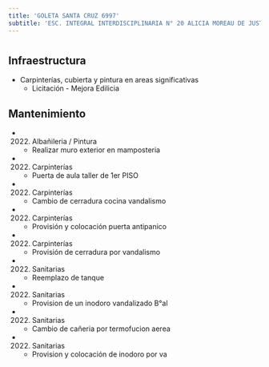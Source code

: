 ```yaml
---
title: 'GOLETA SANTA CRUZ 6997'
subtitle: 'ESC. INTEGRAL INTERDISCIPLINARIA N° 20 ALICIA MOREAU DE JUSTO - EPA N° 21 SOLDADO DE MALVINAS - EPC N° 21 SOLDADO DE MALVINAS - JIC N° 10/20°'
---
```


#
## Infraestructura

* Carpinterías, cubierta y pintura en areas significativas 
    + Licitación - Mejora Edilicia 


## Mantenimiento

*  (2022) Albañileria / Pintura 
    + Realizar muro exterior en mamposteria

*  (2022) Carpinterías 
    + Puerta de aula taller de 1er PISO

*  (2022) Carpinterías 
    + Cambio de cerradura cocina vandalismo

*  (2022) Carpinterías 
    + Provisión y colocación puerta antipanico

*  (2022) Carpinterías 
    + Provisión de cerradura por vandalismo

*  (2022) Sanitarias 
    + Reemplazo de tanque

*  (2022) Sanitarias 
    + Provision de un inodoro vandalizado B°al

*  (2022) Sanitarias 
    + Cambio de cañeria por termofucion aerea

*  (2022) Sanitarias 
    + Provision y colocación de inodoro por va







